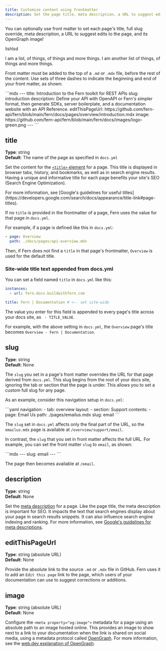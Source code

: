 ---
title: Customize content using frontmatter
description: Set the page title, meta description, a URL to suggest edits to the page, and its OpenGraph image by using frontmatter.
---

You can optionally use front matter to set each page's title, full slug override, meta description, a URL to suggest edits to the page, and its OpenGraph image!

lishlsd

I am a list, of things, of things and more things.
I am another list of things, of things and more things.

Front matter must be added to the top of a `.md` or `.mdx` file, before the rest of the content. Use sets of three dashes to indicate the beginning and end of your front matter, as shown:

<CodeBlock title="Example front matter">
```mdx
---
title: Introduction to the Fern toolkit for REST APIs
slug: introduction
description: Define your API with OpenAPI or Fern's simpler format, then generate SDKs, server boilerplate, and a documentation website with an API Reference. 
editThisPageUrl: https://github.com/fern-api/fern/blob/main/fern/docs/pages/overview/introduction.mdx
image: https://github.com/fern-api/fern/blob/main/fern/docs/images/logo-green.png
---
```

</CodeBlock>

## title

**Type**: string<br />
**Default**: The name of the page as specified in `docs.yml`

Set the content for the [`<title>` element](https://web.dev/learn/html/document-structure#document_title) for a page. This title is displayed in browser tabs, history, and bookmarks, as well as in search engine results. Having a unique and informative title for each page benefits your site's SEO (Search Engine Optimization).

<Tip title="Tip">
  For more information, see [Google's guidelines for useful
  titles](https://developers.google.com/search/docs/appearance/title-link#page-titles).
</Tip>

If no `title` is provided in the frontmatter of a page, Fern uses the value for that page in `docs.yml`.

For example, if a page is defined like this in `docs.yml`:

<CodeBlock title="docs.yml">

```yaml
- page: Overview
  path: ./docs/pages/api-overview.mdx
```

</CodeBlock>

Then, if Fern does not find a `title` in that page's frontmatter, `Overview` is used for the default title.

### Site-wide title text appended from docs.yml

You can set a field named `title` in `docs.yml` like this:

<CodeBlock title='docs.yml'>

```yaml
instances:
  - url: fern.docs.buildwithfern.com

title: Fern | Documentation # <-- set site-wide
```

</CodeBlock>

The value you enter for this field is appended to every page's title across your docs site, as ` - TITLE_VALUE`.

For example, with the above setting in `docs.yml`, the `Overview` page's title becomes `Overview - Fern | Documentation`.

## slug

**Type**: string<br />
**Default**: None

The `slug` you set in a page's front matter overrides the URL for that page derived from `docs.yml`. This slug begins from the root of your docs site, ignoring the tab or section that the page is under. This allows you to set a custom full slug for any page.

As an example, consider this navigation setup in `docs.yml`:

<CodeBlock title='docs.yml navigation example'>
```yaml
navigation:
  - tab: overview
    layout:
      - section: Support
        contents:
          - page: Email Us
            path: ./pages/emailus.mdx
            slug: email
```
</CodeBlock>

The `slug` set in `docs.yml` affects only the final part of the URL, so the `emailus.mdx` page is available at `/overview/support/email`.

In contrast, the `slug` that you set in front matter affects the full URL. For example, you can set the front matter `slug` to `email`, as shown:

<CodeBlock title='Front matter in emailus.mdx'>
```mdx
---
slug: email
---
```
</CodeBlock>

The page then becomes available at `/email`. 

## description
  
**Type**: string<br />
**Default**: None

Set the [meta description](https://web.dev/learn/html/metadata#description) for a page. Like the page title, the meta description is important for SEO. It impacts the text that search engines display about your page in search results snippets. It can also influence search engine indexing and ranking. For more information, see [Google's guidelines for meta descriptions](https://developers.google.com/search/docs/appearance/snippet#meta-descriptions).

## editThisPageUrl

**Type**: string (absolute URL)<br />
**Default**: None

Provide the absolute link to the source `.md` or `.mdx` file in GitHub. Fern uses it to add an `Edit this page` link to the page, which users of your documentation can use to suggest corrections or additions.

## image

**Type**: string (absolute URL)<br />
**Default**: None

Configure the `<meta property="og:image">` metadata for a page using an absolute path to an image hosted online. This provides an image to show next to a link to your documentation when the link is shared on social media, using a metadata protocol called [OpenGraph](https://ogp.me/). For more information, see the [web.dev explanation of OpenGraph](https://web.dev/learn/html/metadata#open_graph).
